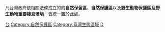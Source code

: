 {{Category main}}
凡台灣政府依相關法條成立的的'''自然保留區'''、'''自然保護區'''以及'''野生動物保護區及野生動物重要棲息環境'''，皆統一置於此處。

[[Category:各國自然保護區|台]]
[[Category:自然保護區|Category:自然保護區]]
[[Category:臺灣生態區域|Category:臺灣生態區域]]
[[Category:行政院農業委員會林務局|D]]